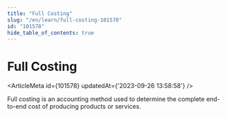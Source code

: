 ```yaml
---
title: "Full Costing"
slug: "/en/learn/full-costing-101578"
id: "101578"
hide_table_of_contents: true
---
```



# Full Costing

<ArticleMeta id={101578} updatedAt={'2023-09-26 13:58:58'} />
<div className='border-solid border-b border-t-0 my-4 border-[var(--ifm-color-gray-300)]' />

Full costing is an accounting method used to determine the complete end-to-end cost of producing products or services.
